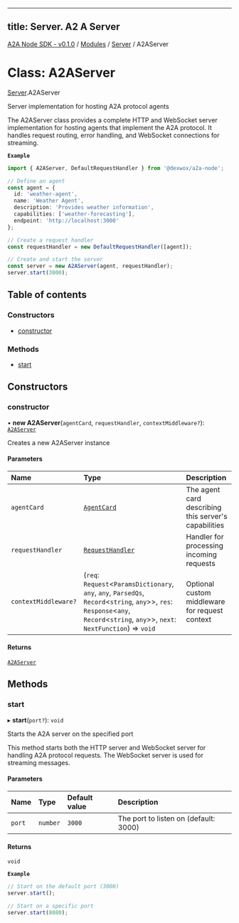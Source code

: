 
---
title: Server. A2 A Server
---

[A2A Node SDK - v0.1.0](/api-reference/README) / [Modules](/api-reference/modules) / [Server](/api-reference/modules/Server) / A2AServer

# Class: A2AServer

[Server](/api-reference/modules/Server).A2AServer

Server implementation for hosting A2A protocol agents

The A2AServer class provides a complete HTTP and WebSocket server implementation
for hosting agents that implement the A2A protocol. It handles request routing,
error handling, and WebSocket connections for streaming.

**`Example`**

```typescript
import { A2AServer, DefaultRequestHandler } from '@dexwox/a2a-node';

// Define an agent
const agent = {
  id: 'weather-agent',
  name: 'Weather Agent',
  description: 'Provides weather information',
  capabilities: ['weather-forecasting'],
  endpoint: 'http://localhost:3000'
};

// Create a request handler
const requestHandler = new DefaultRequestHandler([agent]);

// Create and start the server
const server = new A2AServer(agent, requestHandler);
server.start(3000);
```

## Table of contents

### Constructors

- [constructor](Server.A2AServer.md#constructor)

### Methods

- [start](Server.A2AServer.md#start)

## Constructors

### constructor

• **new A2AServer**(`agentCard`, `requestHandler`, `contextMiddleware?`): [`A2AServer`](Server.A2AServer)

Creates a new A2AServer instance

#### Parameters

| Name | Type | Description |
| :------ | :------ | :------ |
| `agentCard` | [`AgentCard`](/api-reference/interfaces/Core.AgentCard) | The agent card describing this server's capabilities |
| `requestHandler` | [`RequestHandler`](/api-reference/interfaces/Server.RequestHandler) | Handler for processing incoming requests |
| `contextMiddleware?` | (`req`: `Request`\<`ParamsDictionary`, `any`, `any`, `ParsedQs`, `Record`\<`string`, `any`\>\>, `res`: `Response`\<`any`, `Record`\<`string`, `any`\>\>, `next`: `NextFunction`) => `void` | Optional custom middleware for request context |

#### Returns

[`A2AServer`](Server.A2AServer)

## Methods

### start

▸ **start**(`port?`): `void`

Starts the A2A server on the specified port

This method starts both the HTTP server and WebSocket server for handling
A2A protocol requests. The WebSocket server is used for streaming messages.

#### Parameters

| Name | Type | Default value | Description |
| :------ | :------ | :------ | :------ |
| `port` | `number` | `3000` | The port to listen on (default: 3000) |

#### Returns

`void`

**`Example`**

```typescript
// Start on the default port (3000)
server.start();

// Start on a specific port
server.start(8080);
```
